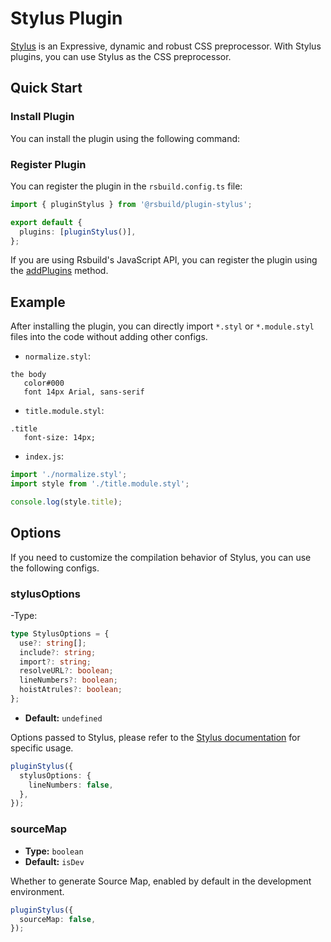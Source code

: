 # Stylus Plugin

[Stylus](https://stylus-lang.com/) is an Expressive, dynamic and robust CSS preprocessor. With Stylus plugins, you can use Stylus as the CSS preprocessor.

## Quick Start

### Install Plugin

You can install the plugin using the following command:


<PackageManagerTabs command="add @rsbuild/plugin-stylus -D" />

### Register Plugin

You can register the plugin in the `rsbuild.config.ts` file:

```ts title="rsbuild.config.ts"
import { pluginStylus } from '@rsbuild/plugin-stylus';

export default {
  plugins: [pluginStylus()],
};
```

If you are using Rsbuild's JavaScript API, you can register the plugin using the [addPlugins](/api/javascript-api/instance.html#rsbuildaddplugins) method.

## Example

After installing the plugin, you can directly import `*.styl` or `*.module.styl` files into the code without adding other configs.

- `normalize.styl`:

```styl
the body
   color#000
   font 14px Arial, sans-serif
```

- `title.module.styl`:

```styl
.title
   font-size: 14px;
```

- `index.js`:

```js
import './normalize.styl';
import style from './title.module.styl';

console.log(style.title);
```

## Options

If you need to customize the compilation behavior of Stylus, you can use the following configs.

### stylusOptions

-Type:

```ts
type StylusOptions = {
  use?: string[];
  include?: string;
  import?: string;
  resolveURL?: boolean;
  lineNumbers?: boolean;
  hoistAtrules?: boolean;
};
```

- **Default:** `undefined`

Options passed to Stylus, please refer to the [Stylus documentation](https://stylus-lang.com/docs/js) for specific usage.

```ts
pluginStylus({
  stylusOptions: {
    lineNumbers: false,
  },
});
```

### sourceMap

- **Type:** `boolean`
- **Default:** `isDev`

Whether to generate Source Map, enabled by default in the development environment.

```ts
pluginStylus({
  sourceMap: false,
});
```
